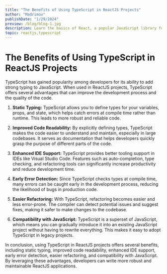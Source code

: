 ```yaml
---
title: "The Benefits of Using TypeScript in ReactJS Projects"
author: "Madrimov"
publishDate: "1/29/2024"
preview: /blog/blog-1.jpg
description: Learn the basics of React, a popular JavaScript library for building user interfaces.
topic: reactjs,typescript
---
```


# The Benefits of Using TypeScript in ReactJS Projects

TypeScript has gained popularity among developers for its ability to add strong typing to JavaScript. When used in ReactJS projects, TypeScript offers several advantages that can improve the development process and the quality of the code.

1. **Static Typing:** TypeScript allows you to define types for your variables, props, and state, which helps catch errors at compile time rather than runtime. This leads to more robust and reliable code.

2. **Improved Code Readability:** By explicitly defining types, TypeScript makes the code easier to understand and maintain, especially in large codebases. It serves as documentation that helps developers quickly grasp the purpose of different parts of the code.

3. **Enhanced IDE Support:** TypeScript provides better tooling support in IDEs like Visual Studio Code. Features such as auto-completion, type checking, and refactoring tools can significantly increase productivity and reduce development time.

3. **Early Error Detection:** Since TypeScript checks types at compile time, many errors can be caught early in the development process, reducing the likelihood of bugs in production code.

4. **Easier Refactoring:** With TypeScript, refactoring becomes easier and less error-prone. The compiler can detect potential issues and suggest fixes, making it safer to make changes to the codebase.

5. **Compatibility with JavaScript:** TypeScript is a superset of JavaScript, which means you can gradually introduce it into an existing JavaScript project without having to rewrite everything. This makes it easy to adopt TypeScript in legacy projects.

In conclusion, using TypeScript in ReactJS projects offers several benefits, including static typing, improved code readability, enhanced IDE support, early error detection, easier refactoring, and compatibility with JavaScript. By leveraging these advantages, developers can write more robust and maintainable ReactJS applications.
